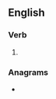 ==English==

===Verb===
{{head|en|verb form}}

# {{en-past of|chuse}}

===Anagrams===
* {{anagrams|en|Hudecs}}
